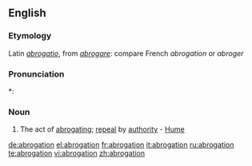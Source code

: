 ==English==
===Etymology===
Latin ''[[abrogatio]]'', from ''[[abrogare]]'': compare French ''abrogation'' or ''abroger''

===Pronunciation===
*:{{rhymes|eɪʃǝn}}

===Noun===
{{en-noun}}
#The act of [[abrogating]]; [[repeal]] by [[authority]] - [[Hume]]

[[de:abrogation]]
[[el:abrogation]]
[[fr:abrogation]]
[[it:abrogation]]
[[ru:abrogation]]
[[te:abrogation]]
[[vi:abrogation]]
[[zh:abrogation]]